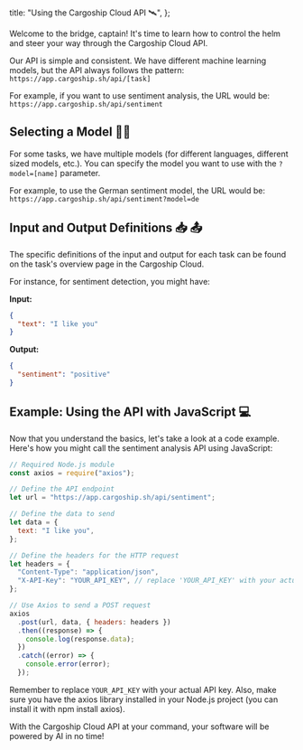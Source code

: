 
  title: "Using the Cargoship Cloud API 🛰️",
};

Welcome to the bridge, captain! It's time to learn how to control the helm and steer your way through the Cargoship Cloud API.

Our API is simple and consistent. We have different machine learning models, but the API always follows the pattern: `https://app.cargoship.sh/api/[task]`

For example, if you want to use sentiment analysis, the URL would be: `https://app.cargoship.sh/api/sentiment`

## Selecting a Model 🧙‍♀️

For some tasks, we have multiple models (for different languages, different sized models, etc.). You can specify the model you want to use with the `?model=[name]` parameter.

For example, to use the German sentiment model, the URL would be: `https://app.cargoship.sh/api/sentiment?model=de`

## Input and Output Definitions 📥 📤

The specific definitions of the input and output for each task can be found on the task's overview page in the Cargoship Cloud.

For instance, for sentiment detection, you might have:

**Input:**

```json
{
  "text": "I like you"
}
```

**Output:**

```json
{
  "sentiment": "positive"
}
```

## Example: Using the API with JavaScript 💻

Now that you understand the basics, let's take a look at a code example. Here's how you might call the sentiment analysis API using JavaScript:

```javascript
// Required Node.js module
const axios = require("axios");

// Define the API endpoint
let url = "https://app.cargoship.sh/api/sentiment";

// Define the data to send
let data = {
  text: "I like you",
};

// Define the headers for the HTTP request
let headers = {
  "Content-Type": "application/json",
  "X-API-Key": "YOUR_API_KEY", // replace 'YOUR_API_KEY' with your actual API Key
};

// Use Axios to send a POST request
axios
  .post(url, data, { headers: headers })
  .then((response) => {
    console.log(response.data);
  })
  .catch((error) => {
    console.error(error);
  });
```

Remember to replace `YOUR_API_KEY` with your actual API key. Also, make sure you have the axios library installed in your Node.js project (you can install it with npm install axios).

With the Cargoship Cloud API at your command, your software will be powered by AI in no time!

